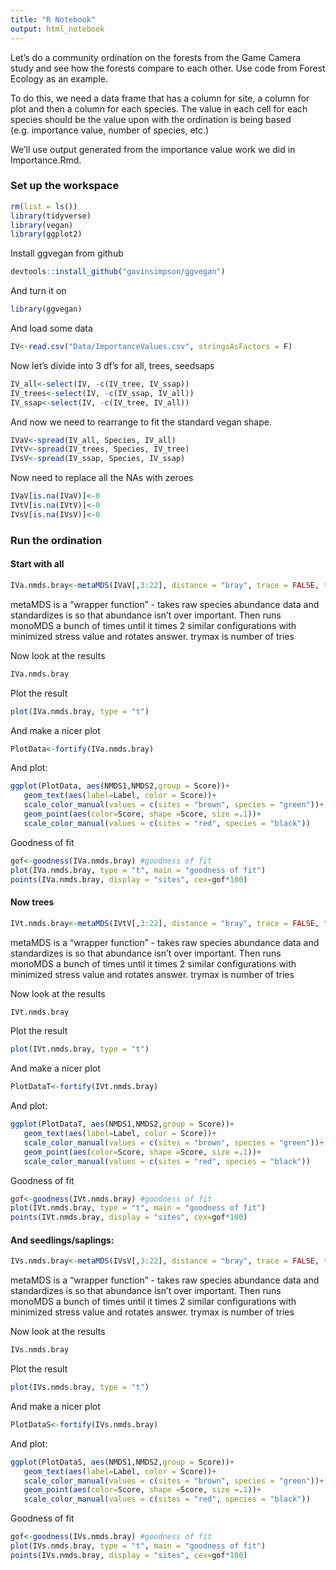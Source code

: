 ```yaml
---
title: "R Notebook"
output: html_notebook
---
```


Let's do a community ordination on the forests from the Game Camera study and see how the forests compare to each other.  Use code from Forest Ecology as an example.

To do this, we need a data frame that has a column for site, a column for plot and then a column for each species.  The value in each cell for each species should be the value upon with the ordination is being based (e.g. importance value, number of species, etc.)

We'll use output generated from the importance value work we did in Importance.Rmd.

### Set up the workspace
```r
rm(list = ls())
library(tidyverse)
library(vegan)
library(ggplot2)
```
Install ggvegan from github
```r
devtools::install_github("gavinsimpson/ggvegan")
```
And turn it on
```r
library(ggvegan)
```
And load some data

```r
IV<-read.csv("Data/ImportanceValues.csv", stringsAsFactors = F)
```
Now let's divide into 3 df's for all, trees, seedsaps

```r
IV_all<-select(IV, -c(IV_tree, IV_ssap))
IV_trees<-select(IV, -c(IV_ssap, IV_all))
IV_ssap<-select(IV, -c(IV_tree, IV_all))
```
And now we need to rearrange to fit the standard vegan shape.

```r
IVaV<-spread(IV_all, Species, IV_all)
IVtV<-spread(IV_trees, Species, IV_tree)
IVsV<-spread(IV_ssap, Species, IV_ssap)
```
Now need to replace all the NAs with zeroes
```r
IVaV[is.na(IVaV)]<-0
IVtV[is.na(IVtV)]<-0
IVsV[is.na(IVsV)]<-0
```

### Run the ordination
#### Start with all
```r
IVa.nmds.bray<-metaMDS(IVaV[,3:22], distance = "bray", trace = FALSE, trymax = 100)
```
metaMDS is a "wrapper function" - takes raw species abundance data and standardizes is so that abundance isn't over important.  Then runs
monoMDS a bunch of times until it times 2 similar configurations with minimized stress value and rotates answer.  trymax is number of tries
 
Now look at the results
```r
IVa.nmds.bray
```
Plot the result
```r
plot(IVa.nmds.bray, type = "t")
```
And make a nicer plot
```r
PlotData<-fortify(IVa.nmds.bray)
```
And plot:
```r
ggplot(PlotData, aes(NMDS1,NMDS2,group = Score))+
   geom_text(aes(label=Label, color = Score))+
   scale_color_manual(values = c(sites = "brown", species = "green"))+
   geom_point(aes(color=Score, shape =Score, size =.1))+
   scale_color_manual(values = c(sites = "red", species = "black"))
```
Goodness of fit
```r
gof<-goodness(IVa.nmds.bray) #goodness of fit
plot(IVa.nmds.bray, type = "t", main = "goodness of fit")
points(IVa.nmds.bray, display = "sites", cex=gof*100)

```
#### Now trees
```r
IVt.nmds.bray<-metaMDS(IVtV[,3:22], distance = "bray", trace = FALSE, trymax = 100)
```
metaMDS is a "wrapper function" - takes raw species abundance data and standardizes is so that abundance isn't over important.  Then runs
monoMDS a bunch of times until it times 2 similar configurations with minimized stress value and rotates answer.  trymax is number of tries
 
Now look at the results
```r
IVt.nmds.bray
```
Plot the result
```r
plot(IVt.nmds.bray, type = "t")
```
And make a nicer plot
```r
PlotDataT<-fortify(IVt.nmds.bray)
```
And plot:
```r
ggplot(PlotDataT, aes(NMDS1,NMDS2,group = Score))+
   geom_text(aes(label=Label, color = Score))+
   scale_color_manual(values = c(sites = "brown", species = "green"))+
   geom_point(aes(color=Score, shape =Score, size =.1))+
   scale_color_manual(values = c(sites = "red", species = "black"))
```
Goodness of fit
```r
gof<-goodness(IVt.nmds.bray) #goodness of fit
plot(IVt.nmds.bray, type = "t", main = "goodness of fit")
points(IVt.nmds.bray, display = "sites", cex=gof*100)

```
#### And seedlings/saplings:
```r
IVs.nmds.bray<-metaMDS(IVsV[,3:22], distance = "bray", trace = FALSE, trymax = 100)
```
metaMDS is a "wrapper function" - takes raw species abundance data and standardizes is so that abundance isn't over important.  Then runs
monoMDS a bunch of times until it times 2 similar configurations with minimized stress value and rotates answer.  trymax is number of tries
 
Now look at the results
```r
IVs.nmds.bray
```
Plot the result
```r
plot(IVs.nmds.bray, type = "t")
```
And make a nicer plot
```r
PlotDataS<-fortify(IVs.nmds.bray)
```
And plot:
```r
ggplot(PlotDataS, aes(NMDS1,NMDS2,group = Score))+
   geom_text(aes(label=Label, color = Score))+
   scale_color_manual(values = c(sites = "brown", species = "green"))+
   geom_point(aes(color=Score, shape =Score, size =.1))+
   scale_color_manual(values = c(sites = "red", species = "black"))
```
Goodness of fit
```r
gof<-goodness(IVs.nmds.bray) #goodness of fit
plot(IVs.nmds.bray, type = "t", main = "goodness of fit")
points(IVs.nmds.bray, display = "sites", cex=gof*100)

```





